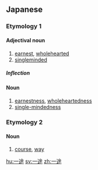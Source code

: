 ==Japanese==

===Etymology 1===
{{ja-kanjitab|いち|ず|yomi=on}}

====Adjectival noun====
{{ja-adj|decl=な|いちず}}

# [[earnest]], [[wholehearted]]
# [[singleminded]]

=====Inflection=====
{{ja-na|いちず}}

====Noun====
{{ja-noun|いちず}}

# [[earnestness]], [[wholeheartedness]]
# [[single-mindedness]]

===Etymology 2===
{{ja-kanjitab|いつ|と|k1=いっ|yomi=on}}

====Noun====
{{ja-noun|いっと}}

# [[course]], [[way]]

[[hu:一途]]
[[sv:一途]]
[[zh:一途]]